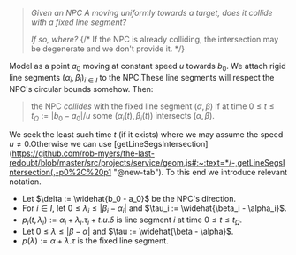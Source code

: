 
> _Given an NPC $A$ moving uniformly towards a target, does it collide with a fixed line segment?_
>
> _If so, where?_
{/* <SideNote>If the NPC is already colliding, the intersection may be degenerate and we don't provide it.</SideNote> */}

Model as a point $a_0$ moving at constant speed $u$ towards $b_0$.
We attach rigid line segments $(\alpha_i, \beta_i)_{i \in I}$ to the NPC.<SideNote>These line segments will respect the NPC's circular bounds somehow.</SideNote>
Then:
> the NPC _collides_ with the fixed line segment $(\alpha, \beta)$ if at time $0 \leq t \leq t_\Omega := |b_0 - a_0| / u$ some $(\alpha_i(t),\beta_i(t))$ intersects $(\alpha, \beta)$.

We seek the least such time $t$ (if it exists)
where we may assume the speed $u \neq 0$.<SideNote>Otherwise we can use [getLineSegsIntersection](https://github.com/rob-myers/the-last-redoubt/blob/master/src/projects/service/geom.js#:~:text=*/-,getLineSegsIntersection(,-p0%2C%20p1 "@new-tab"). </SideNote>
To this end we introduce relevant notation.

- Let $\delta := \widehat{b_0 - a_0}$ be the NPC's direction.
- For $i \in I$, let $0 \leq \lambda_i \leq |\beta_i - \alpha_i|$ and $\tau_i := \widehat{\beta_i - \alpha_i}$.
- $p_i(t, \lambda_i) := \alpha_i + \lambda_i . \tau_i + t . u . \delta$ is line segment $i$ at time $0 \leq t \leq t_\Omega$.
- Let $0 \leq \lambda \leq |\beta - \alpha|$ and $\tau := \widehat{\beta - \alpha}$.
- $p(\lambda) := \alpha + \lambda . \tau$ is the fixed line segment.
